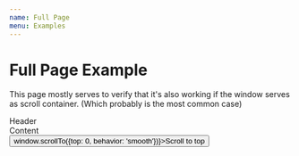 ```yaml
---
name: Full Page
menu: Examples
---
```



# Full Page Example

This page mostly serves to verify that it's also working if the window serves as scroll container. (Which probably is the most common case)

<div>
  <div className={styles.row}>
    <div className={styles.smallContent}>Header</div>
  </div>
  <div className={styles.row}>
    <StickyBox offsetTop={20} offsetBottom={20}>
      <Sidebar elements={20}/>
    </StickyBox>
    <div className={styles.largeContent}>Content</div>
  </div>
  <div className={styles.row}>
    <div className={styles.smallContent}>
      <button onClick={() => window.scrollTo({top: 0, behavior: 'smooth'})}>Scroll to top</button>
    </div>
  </div>
</div>
